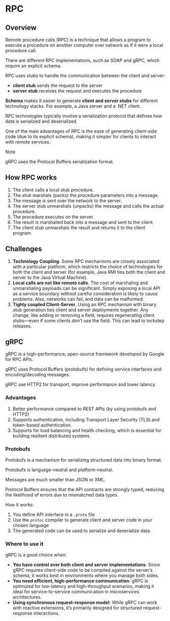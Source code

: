 # RPC

## Overview

Remote procedure calls (RPC) is a technique that allows a program to execute a procedure on another computer over network as if it were a local procedure call.

There are different RPC implementations, such as SOAP and gRPC, which require an explicit schema.

RPC uses stubs to handle the communication between the client and server:
- **client stub** sends the request to the server
- **server stub** receives the request and executes the procedure

**Schema** makes it easier to generate **client and server stubs** for different technology stacks. For example, a Java server and a .NET client.

RPC technologies typically involve a serialization protocol that defines how data is serialized and deserialized.

One of the main advantages of RPC is the ease of generating client-side code (due to its explicit schema), making it simpler for clients to interact with remote services.

> [!NOTE]
> gRPC uses the Protocol Buffers serialization format.


## How RPC works

1. The client calls a local stub procedure.
2. The stub marshals (packs) the procedure parameters into a message.
3. The message is sent over the network to the server.
4. The server stub unmarshals (unpacks) the message and calls the actual procedure.
5. The procedure executes on the server.
6. The result is marshalled back into a message and sent to the client.
7. The client stub unmarshals the result and returns it to the client program.


## Challenges

1. **Technology Coupling**. Some RPC mechanisms are closely associated with a particular platform, which restricts the choice of technologies for both the client and server (for example, Java RMI ties both the client and server to the Java Virtual Machine).
2. **Local calls are not like remote calls**. The cost of marshaling and unmarshaling payloads can be significant. Simply exposing a local API as a service boundary without careful consideration is likely to cause problems. Also, networks can fail, and data can be malformed.
3. **Tighly coupled Client-Server**. Using an RPC mechanism with binary stub generation ties client and server deployments together. Any change, like adding or removing a field, requires regenerating client stubs—even if some clients don’t use the field. This can lead to lockstep releases.


## gRPC

gRPC is a high-performance, open-source framework developed by Google for RPC APIs.

gRPC uses Protocol Buffers (protobufs) for defining service interfaces and encoding/decoding messages.

gRPC use HTTP2 for transport, improve performance and lower latency.


### Advantages

1. Better performance compared to REST APIs (by using protobufs and HTTP2)
2. Supports authentication, including Transport Layer Security (TLS) and token-based authentication.
3. Supports for load balancing and health checking, which is essential for building resilient distributed systems.


### Protobufs

Protobufs is a mechanism for serializing structured data into binary format.

Protobufs is language-neutral and platform-neutral.

Messages are much smaller than JSON or XML.

Protocol Buffers ensures that the API contracts are strongly typed, reducing the likelihood of errors due to mismatched data types.

How it works:
1. You define API interface in a `.proto` file
2. Use the `protoc` compiler to generate client and server code in your chosen language
3. The generated code can be used to serialize and deserialize data.


### Where to use it

gRPC is a good choice when:  
- **You have control over both client and server implementations**: Since gRPC requires client-side code to be compiled against the server’s schema, it works best in environments where you manage both sides.  
- **You need efficient, high-performance communication**: gRPC is optimized for low-latency and high-throughput scenarios, making it ideal for service-to-service communication in microservices architectures.  
- **Using synchronous request-response model**: While gRPC can work with reactive extensions, it’s primarily designed for structured request-response interactions.  
